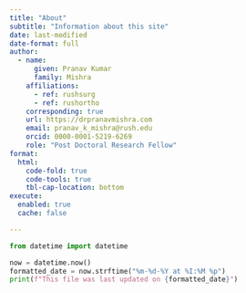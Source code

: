 ```yaml
---
title: "About"
subtitle: "Information about this site"
date: last-modified
date-format: full
author:
  - name:
      given: Pranav Kumar
      family: Mishra
    affiliations:
      - ref: rushsurg
      - ref: rushortho
    corresponding: true
    url: https://drpranavmishra.com
    email: pranav_k_mishra@rush.edu
    orcid: 0000-0001-5219-6269
    role: "Post Doctoral Research Fellow"
format:
  html:
    code-fold: true
    code-tools: true
    tbl-cap-location: bottom
execute: 
  enabled: true
  cache: false

---
```



```python

from datetime import datetime

now = datetime.now()
formatted_date = now.strftime("%m-%d-%Y at %I:%M %p")
print(f"This file was last updated on {formatted_date}")


```
